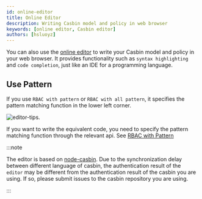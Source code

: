 ```yaml
---
id: online-editor
title: Online Editor
description: Writing Casbin model and policy in web browser
keywords: [online editor, Casbin editor]
authors: [hsluoyz]
---
```


You can also use the [online editor](/editor) to write your Casbin model and policy in your web browser. It provides functionality such as ``syntax highlighting`` and ``code completion``, just like an IDE for a programming language.

## Use Pattern

If you use ``RBAC with pattern`` or ``RBAC with all pattern``, it specifies the pattern matching function in the lower left corner.

![editor-tips](/img/editor-tips.png).

If you want to write the equivalent code, you need to specify the pattern matching function through the relevant api. See [RBAC with Pattern](/docs/rbac-with-pattern)

:::note

The editor is based on [node-casbin](https://github.com/casbin/node-casbin). Due to the synchronization delay between different language of casbin, the authentication result of the ``editor`` may be different from the authentication result of the casbin you are using. If so, please submit issues to the casbin repository you are using.

:::
